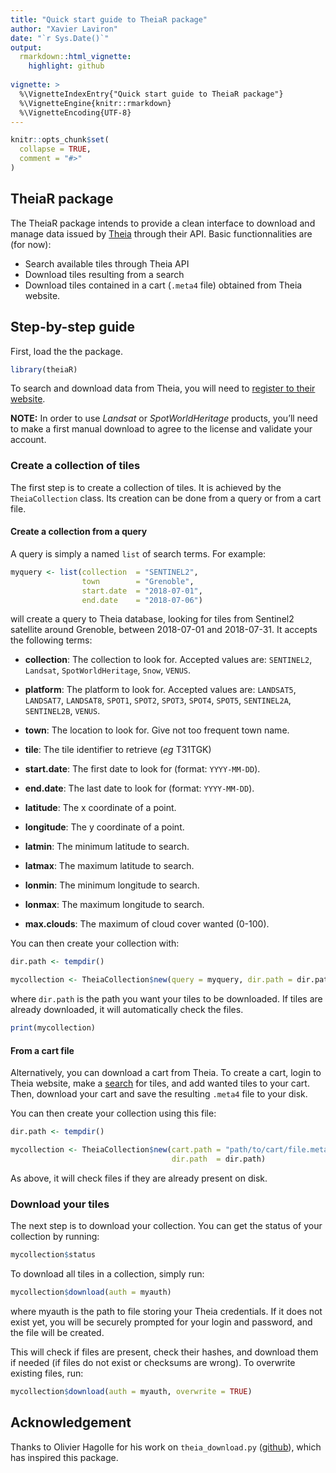 ```yaml
---
title: "Quick start guide to TheiaR package"
author: "Xavier Laviron"
date: "`r Sys.Date()`"
output:
  rmarkdown::html_vignette:
    highlight: github
  
vignette: >
  %\VignetteIndexEntry{"Quick start guide to TheiaR package"}
  %\VignetteEngine{knitr::rmarkdown}
  %\VignetteEncoding{UTF-8}
---
```


```r
knitr::opts_chunk$set(
  collapse = TRUE,
  comment = "#>"
)
```


## TheiaR package

The TheiaR package intends to provide a clean interface to download and manage
data issued by [Theia](https://theia.cnes.fr/atdistrib/rocket/#/home) through
their API. Basic functionnalities are (for now):

- Search available tiles through Theia API
- Download tiles resulting from a search
- Download tiles contained in a cart (`.meta4` file) obtained from Theia
  website.


## Step-by-step guide

First, load the the package.

```r
library(theiaR)
```

To search and download data from Theia, you will need to [register to their
website](https://sso.theia-land.fr/theia/register/register.xhtml).

__NOTE:__ In order to use _Landsat_ or _SpotWorldHeritage_ products, you'll need
to make a first manual download to agree to the license and validate your
account.


### Create a collection of tiles

The first step is to create a collection of tiles. It is achieved by the
`TheiaCollection` class. Its creation can be done from a query or from a cart
file.


#### Create a collection from a query

A query is simply a named `list` of search terms. For example:

```r
myquery <- list(collection  = "SENTINEL2",
                town        = "Grenoble",
                start.date  = "2018-07-01",
                end.date    = "2018-07-06")
```

will create a query to Theia database, looking for tiles from Sentinel2
satellite around Grenoble, between 2018-07-01 and 2018-07-31.
It accepts the following terms:

* __collection__: The collection to look for. Accepted values are: `SENTINEL2`,
  `Landsat`, `SpotWorldHeritage`, `Snow`, `VENUS`.

* __platform__: The platform to look for. Accepted values are: `LANDSAT5`,
  `LANDSAT7`, `LANDSAT8`, `SPOT1`, `SPOT2`, `SPOT3`, `SPOT4`, `SPOT5`,
  `SENTINEL2A`, `SENTINEL2B`, `VENUS`.

* __town__: The location to look for. Give not too frequent town name.

* __tile__: The tile identifier to retrieve (_eg_ T31TGK)

* __start.date__: The first date to look for (format: `YYYY-MM-DD`).

* __end.date__: The last date to look for (format: `YYYY-MM-DD`).

* __latitude__: The x coordinate of a point.

* __longitude__: The y coordinate of a point.

* __latmin__: The minimum latitude to search.

* __latmax__: The maximum latitude to search.

* __lonmin__: The minimum longitude to search.

* __lonmax__: The maximum longitude to search.

* __max.clouds__: The maximum of cloud cover wanted (0-100).


You can then create your collection with:

```r
dir.path <- tempdir()

mycollection <- TheiaCollection$new(query = myquery, dir.path = dir.path)
```

where `dir.path` is the path you want your tiles to be downloaded. If tiles are
already downloaded, it will automatically check the files.

```r
print(mycollection)
```


#### From a cart file

Alternatively, you can download a cart from Theia. To create a cart, login to
Theia website, make a [search](https://theia.cnes.fr/atdistrib/rocket/#/home)
for tiles, and add wanted tiles to your cart. Then, download your cart and save
the resulting `.meta4` file to your disk.

You can then create your collection using this file:

```r
dir.path <- tempdir()

mycollection <- TheiaCollection$new(cart.path = "path/to/cart/file.meta4",
                                    dir.path  = dir.path)
```

As above, it will check files if they are already present on disk.


### Download your tiles

The next step is to download your collection. You can get the status of your
collection by running:

```r
mycollection$status
```

To download all tiles in a collection, simply run:

```r
mycollection$download(auth = myauth)
```

where myauth is the path to file storing your Theia credentials. If it does not
exist yet, you will be securely prompted for your login and password, and the
file will be created.

This will check if files are present, check their hashes, and download them if
needed (if files do not exist or checksums are wrong). To overwrite existing
files, run:

```r
mycollection$download(auth = myauth, overwrite = TRUE)
```


## Acknowledgement

Thanks to Olivier Hagolle for his work on `theia_download.py`
([github](https://theia.cnes.fr/atdistrib/rocket/#/home)), which has inspired
this package.
